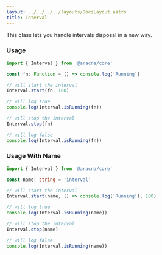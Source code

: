```yaml
---
layout: ../../../../layouts/DocsLayout.astro
title: Interval
---
```


This class lets you handle intervals disposal in a new way.

### Usage

```ts
import { Interval } from '@aracna/core'

const fn: Function = () => console.log('Running')

// will start the interval
Interval.start(fn, 100)

// will log true
console.log(Interval.isRunning(fn))

// will stop the interval
Interval.stop(fn)

// will log false
console.log(Interval.isRunning(fn))
```

### Usage With Name

```ts
import { Interval } from '@aracna/core'

const name: string = 'interval'

// will start the interval
Interval.start(name, () => console.log('Running'), 100)

// will log true
console.log(Interval.isRunning(name))

// will stop the interval
Interval.stop(name)

// will log false
console.log(Interval.isRunning(name))
```
